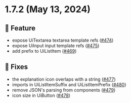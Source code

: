 
<Meta title="Releases/v1.7.x/v1.7.2/Changelog"/>
  
# 1.7.2 (May 13, 2024)

## 🚀 Feature
* expose UiTextarea textarea template refs  ([#474](https://github.com/infermedica/component-library/pull/474))
* expose UiInput input template refs  ([#475](https://github.com/infermedica/component-library/pull/475))
* add prefix to UiListItem  ([#469](https://github.com/infermedica/component-library/pull/469))

## 🐛 Fixes
* the explanation icon overlaps with a string  ([#477](https://github.com/infermedica/component-library/pull/477))
* imports in UiListItemSuffix and UiListItemPrefix  ([#480](https://github.com/infermedica/component-library/pull/480))
* remove JSON's parsing from components  ([#479](https://github.com/infermedica/component-library/pull/479))
* icon size in UiButton  ([#478](https://github.com/infermedica/component-library/pull/478))

